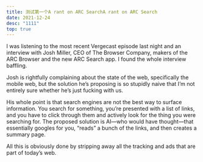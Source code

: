 ```yaml
---
title: 测试第一个A rant on ARC SearchA rant on ARC Search
date: 2021-12-24
desc: "1111"
top: true
---
```


I was listening to the most recent Vergecast episode last night and an interview with Josh Miller, CEO of The Browser Company, makers of the ARC Browser and the new ARC Search app. I found the whole interview baffling.

Josh is rightfully complaining about the state of the web, specifically the mobile web, but the solution he’s proposing is so stupidly naive that I’m not entirely sure whether he’s just fucking with us.

His whole point is that search engines are not the best way to surface information. You search for something, you’re presented with a list of links, and you have to click through them and actively look for the thing you were searching for. The proposed solution is AI—who would have thought—that essentially googles for you, “reads” a bunch of the links, and then creates a summary page.

All this is obviously done by stripping away all the tracking and ads that are part of today’s web.
